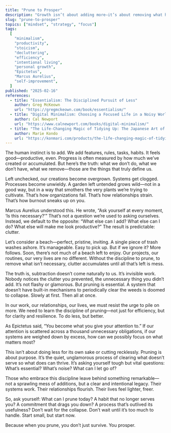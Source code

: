 ```yaml
---
title: "Prune to Prosper"
description: "Growth isn’t about adding more—it’s about removing what holds you back."
slug: "prune-to-prosper"
topics: ["mindset", "strategy", "focus"]
tags:
  [
    "minimalism",
    "productivity",
    "stoicism",
    "decluttering",
    "efficiency",
    "intentional living",
    "personal growth",
    "Epictetus",
    "Marcus Aurelius",
    "self-improvement",
  ]
published: "2025-02-16"
references:
  - title: "Essentialism: The Disciplined Pursuit of Less"
    author: Greg McKeown
    url: "https://gregmckeown.com/book/essentialism/"
  - title: "Digital Minimalism: Choosing a Focused Life in a Noisy World"
    author: Cal Newport
    url: "https://www.calnewport.com/books/digital-minimalism/"
  - title: "The Life-Changing Magic of Tidying Up: The Japanese Art of Decluttering and Organizing"
    author: Marie Kondo
    url: "https://konmari.com/products/the-life-changing-magic-of-tidying-up"
---
```


The human instinct is to add. We add features, rules, tasks, habits. It feels good—productive, even. Progress is often measured by how much we’ve created or accumulated. But here’s the truth: what we don’t do, what we don’t have, what we remove—those are the things that truly define us.

Left unchecked, our creations become overgrown. Systems get clogged. Processes become unwieldy. A garden left untended grows wild—not in a good way, but in a way that smothers the very plants we’re trying to cultivate. That’s how organizations fail. That’s how relationships strain. That’s how burnout sneaks up on you.

Marcus Aurelius understood this. He wrote, “Ask yourself at every moment, ‘Is this necessary?’” That’s not a question we’re used to asking ourselves. Instead, we default to the opposite: “What else can I add? What else can I do? What else will make me look productive?” The result is predictable: clutter.

Let’s consider a beach—perfect, pristine, inviting. A single piece of trash washes ashore. It’s manageable. Easy to pick up. But if we ignore it? More follows. Soon, there’s not much of a beach left to enjoy. Our projects, our routines, our very lives are no different. Without the discipline to prune, to remove what isn’t necessary, clutter accumulates until all that’s left is mess.

The truth is, subtraction doesn’t come naturally to us. It’s invisible work. Nobody notices the clutter you prevented, the unnecessary thing you didn’t add. It’s not flashy or glamorous. But pruning is essential. A system that doesn’t have built-in mechanisms to periodically clear the weeds is doomed to collapse. Slowly at first. Then all at once.

In our work, our relationships, our lives, we must resist the urge to pile on more. We need to learn the discipline of pruning—not just for efficiency, but for clarity and resilience. To do less, but better.

As Epictetus said, “You become what you give your attention to.” If our attention is scattered across a thousand unnecessary obligations, if our systems are weighed down by excess, how can we possibly focus on what matters most?

This isn’t about doing less for its own sake or cutting recklessly. Pruning is about purpose. It’s the quiet, unglamorous process of clearing what doesn’t serve so what does can thrive. It’s asking yourself tough but vital questions: What’s essential? What’s noise? What can I let go of?

Those who embrace this discipline leave behind something remarkable—not a sprawling mess of additions, but a clear and intentional legacy. Their systems work. Their relationships flourish. Their lives feel lighter, freer.

So, ask yourself: What can I prune today? A habit that no longer serves you? A commitment that drags you down? A process that’s outlived its usefulness? Don’t wait for the collapse. Don’t wait until it’s too much to handle. Start small, but start now.

Because when you prune, you don’t just survive. You prosper.

